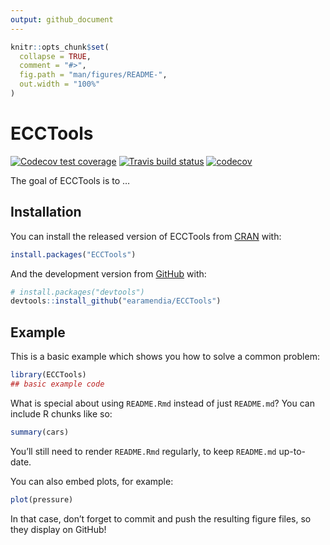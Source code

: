 ```yaml
---
output: github_document
---
```


<!-- README.md is generated from README.Rmd. Please edit the .Rmd file. -->

```r
knitr::opts_chunk$set(
  collapse = TRUE,
  comment = "#>",
  fig.path = "man/figures/README-",
  out.width = "100%"
)
```

# ECCTools

<!-- badges: start -->
[![Codecov test coverage](https://codecov.io/gh/earamendia/ECCTools/branch/master/graph/badge.svg)](https://codecov.io/gh/earamendia/ECCTools?branch=master)
[![Travis build status](https://travis-ci.com/earamendia/ECCTools.svg?branch=master)](https://travis-ci.com/earamendia/ECCTools)
[![codecov](https://codecov.io/gh/earamendia/ECCTools/branch/develop/graph/badge.svg?token=IG68VLDYEY)](https://codecov.io/gh/earamendia/ECCTools)
<!-- badges: end -->

The goal of ECCTools is to ...

## Installation

You can install the released version of ECCTools from [CRAN](https://CRAN.R-project.org) with:

``` r
install.packages("ECCTools")
```

And the development version from [GitHub](https://github.com/) with:

``` r
# install.packages("devtools")
devtools::install_github("earamendia/ECCTools")
```
## Example

This is a basic example which shows you how to solve a common problem:

```r
library(ECCTools)
## basic example code
```

What is special about using `README.Rmd` instead of just `README.md`? You can include R chunks like so:

```r
summary(cars)
```

You'll still need to render `README.Rmd` regularly, to keep `README.md` up-to-date.

You can also embed plots, for example:

```r
plot(pressure)
```

In that case, don't forget to commit and push the resulting figure files, so they display on GitHub!
